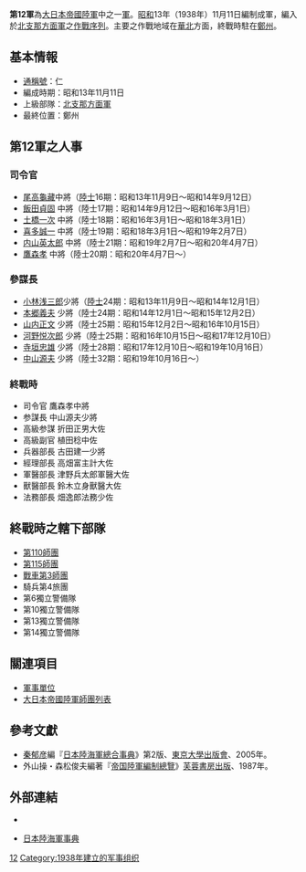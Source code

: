 {{japanese|japanese=第12軍|kana=だいじゅうにぐん|romaji=Daijūni-gun}}

'''第12軍'''為[[大日本帝國陸軍|大日本帝國陸軍]]中之一[[军_(军队)|軍]]。[[昭和|昭和]]13年（1938年）11月11日編制成軍，編入於[[北支那方面軍|北支那方面軍]]之[[作戰序列|作戰序列]]。主要之作戰地域在[[華北|華北]]方面，終戰時駐在[[鄭州|鄭州]]。

== 基本情報 ==
*[[通稱號|通稱號]]：仁
*編成時期：昭和13年11月11日
*上級部隊：[[北支那方面軍|北支那方面軍]]
*最終位置：鄭州

== 第12軍之人事 ==
=== 司令官 ===
*[[尾高龜藏|尾高龜藏]]中將（[[日本陸軍士官學校|陸士]]16期：昭和13年11月9日～昭和14年9月12日）
*[[飯田貞固|飯田貞固]] 中將（陸士17期：昭和14年9月12日～昭和16年3月1日）
*[[土橋一次|土橋一次]] 中將（陸士18期：昭和16年3月1日～昭和18年3月1日）
*[[喜多誠一|喜多誠一]] 中將（陸士19期：昭和18年3月1日～昭和19年2月7日）
*[[内山英太郎|内山英太郎]] 中將（陸士21期：昭和19年2月7日～昭和20年4月7日）
*[[鷹森孝|鷹森孝]] 中將（陸士20期：昭和20年4月7日～）

=== 參謀長 ===
*[[小林浅三郎|小林浅三郎]]少將（[[日本陸軍士官學校|陸士]]24期：昭和13年11月9日～昭和14年12月1日）
*[[本郷義夫|本郷義夫]] 少將（陸士24期：昭和14年12月1日～昭和15年12月2日）
*[[山内正文|山内正文]] 少將（陸士25期：昭和15年12月2日～昭和16年10月15日）
*[[河野悦次郎|河野悦次郎]] 少將（陸士25期：昭和16年10月15日～昭和17年12月10日）
*[[寺垣忠雄|寺垣忠雄]] 少將（陸士28期：昭和17年12月10日～昭和19年10月16日）
*[[中山源夫|中山源夫]] 少將（陸士32期：昭和19年10月16日～）

=== 終戰時 ===
*司令官 鷹森孝中將
*参謀長 中山源夫少將
*高級参謀 折田正男大佐
*高級副官 植田稔中佐
*兵器部長 古田建一少將
*經理部長 高畑富主計大佐
*軍醫部長 津野兵太郎軍醫大佐
*獸醫部長 鈴木立身獸醫大佐
*法務部長 畑逸郎法務少佐

==終戰時之轄下部隊==
*[[第110师团_(日本陆军)|第110師團]]
*[[第115师团_(日本陆军)|第115師團]]
*[[戰車第3師團|戰車第3師團]]
*騎兵第4旅團
*第6獨立警備隊
*第10獨立警備隊
*第13獨立警備隊
*第14獨立警備隊

== 關連項目 ==
*[[軍事單位|軍事單位]]
*[[大日本帝國陸軍師團列表|大日本帝國陸軍師團列表]]

==參考文獻==
*[[秦郁彦|秦郁彦]]編『[[日本陸海軍總合事典|日本陸海軍總合事典]]》第2版、[[東京大學出版會|東京大學出版會]]、2005年。
*外山操・森松俊夫編著『[[帝国陸軍編制總覽|帝国陸軍編制總覽]]》[[芙蓉書房出版|芙蓉書房出版]]、1987年。

==外部連結==
*{{cite web
| last = Wendel
| first = Marcus
| url = http://www.axishistory.com/index.php?id=6923
| title = Axis History Factbook
| work = Japanese 12th Army(第12軍 (日本軍))
| access-date = 2008-03-09
| archive-date = 2019-05-26
| archive-url = https://web.archive.org/web/20190526180124/https://www.axishistory.com/index.php?id=6923
| dead-url = no
}}

*[https://web.archive.org/web/20100516180653/http://homepage1.nifty.com/kitabatake/rikukaiguntop.html 日本陸海軍事典]

{{日本軍陸軍序列軍}}
{{中国抗日战争中共战役战斗}}
[[Category:軍_(日本陸軍)|12]]
[[Category:1938年建立的军事组织|Category:1938年建立的军事组织]]